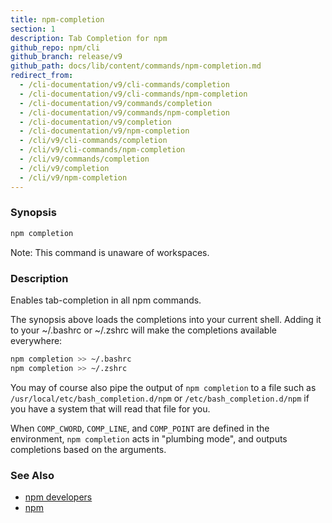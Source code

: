 ```yaml
---
title: npm-completion
section: 1
description: Tab Completion for npm
github_repo: npm/cli
github_branch: release/v9
github_path: docs/lib/content/commands/npm-completion.md
redirect_from:
  - /cli-documentation/v9/cli-commands/completion
  - /cli-documentation/v9/cli-commands/npm-completion
  - /cli-documentation/v9/commands/completion
  - /cli-documentation/v9/commands/npm-completion
  - /cli-documentation/v9/completion
  - /cli-documentation/v9/npm-completion
  - /cli/v9/cli-commands/completion
  - /cli/v9/cli-commands/npm-completion
  - /cli/v9/commands/completion
  - /cli/v9/completion
  - /cli/v9/npm-completion
---
```


### Synopsis

```bash
npm completion
```

Note: This command is unaware of workspaces.

### Description

Enables tab-completion in all npm commands.

The synopsis above loads the completions into your current shell. Adding it to your ~/.bashrc or ~/.zshrc will make the completions available everywhere:

```bash
npm completion >> ~/.bashrc
npm completion >> ~/.zshrc
```

You may of course also pipe the output of `npm completion` to a file such as `/usr/local/etc/bash_completion.d/npm` or `/etc/bash_completion.d/npm` if you have a system that will read that file for you.

When `COMP_CWORD`, `COMP_LINE`, and `COMP_POINT` are defined in the environment, `npm completion` acts in "plumbing mode", and outputs completions based on the arguments.

### See Also

- [npm developers](/cli/v9/using-npm/developers)
- [npm](/cli/v9/commands/npm)
